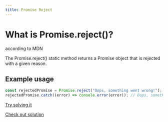 ```yaml
---
title: Promise Reject
---
```


# What is Promise.reject()?

according to MDN

The Promise.reject() static method returns a Promise object that is rejected with a given reason.

## Example usage

```js
const rejectedPromise = Promise.reject("Oops, something went wrong!");
rejectedPromise.catch((error) => console.error(error)); // Oops, something went wrong!
```

[Try solving it]()

[Check out solution]()
